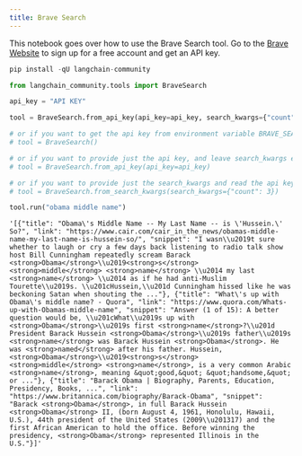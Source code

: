 ```yaml
---
title: Brave Search
---
```


This notebook goes over how to use the Brave Search tool.
Go to the [Brave Website](https://brave.com/search/api/) to sign up for a free account and get an API key.

```python
pip install -qU langchain-community
```

```python
from langchain_community.tools import BraveSearch
```

```python
api_key = "API KEY"
```

```python
tool = BraveSearch.from_api_key(api_key=api_key, search_kwargs={"count": 3})

# or if you want to get the api key from environment variable BRAVE_SEARCH_API_KEY, and leave search_kwargs empty
# tool = BraveSearch()

# or if you want to provide just the api key, and leave search_kwargs empty
# tool = BraveSearch.from_api_key(api_key=api_key)

# or if you want to provide just the search_kwargs and read the api key from the BRAVE_SEARCH_API_KEY environment variable
# tool = BraveSearch.from_search_kwargs(search_kwargs={"count": 3})
```

```python
tool.run("obama middle name")
```

```output
'[{"title": "Obama\'s Middle Name -- My Last Name -- is \'Hussein.\' So?", "link": "https://www.cair.com/cair_in_the_news/obamas-middle-name-my-last-name-is-hussein-so/", "snippet": "I wasn\\u2019t sure whether to laugh or cry a few days back listening to radio talk show host Bill Cunningham repeatedly scream Barack <strong>Obama</strong>\\u2019<strong>s</strong> <strong>middle</strong> <strong>name</strong> \\u2014 my last <strong>name</strong> \\u2014 as if he had anti-Muslim Tourette\\u2019s. \\u201cHussein,\\u201d Cunningham hissed like he was beckoning Satan when shouting the ..."}, {"title": "What\'s up with Obama\'s middle name? - Quora", "link": "https://www.quora.com/Whats-up-with-Obamas-middle-name", "snippet": "Answer (1 of 15): A better question would be, \\u201cWhat\\u2019s up with <strong>Obama</strong>\\u2019s first <strong>name</strong>?\\u201d President Barack Hussein <strong>Obama</strong>\\u2019s father\\u2019s <strong>name</strong> was Barack Hussein <strong>Obama</strong>. He was <strong>named</strong> after his father. Hussein, <strong>Obama</strong>\\u2019<strong>s</strong> <strong>middle</strong> <strong>name</strong>, is a very common Arabic <strong>name</strong>, meaning &quot;good,&quot; &quot;handsome,&quot; or ..."}, {"title": "Barack Obama | Biography, Parents, Education, Presidency, Books, ...", "link": "https://www.britannica.com/biography/Barack-Obama", "snippet": "Barack <strong>Obama</strong>, in full Barack Hussein <strong>Obama</strong> II, (born August 4, 1961, Honolulu, Hawaii, U.S.), 44th president of the United States (2009\\u201317) and the first African American to hold the office. Before winning the presidency, <strong>Obama</strong> represented Illinois in the U.S."}]'
```

```python

```
